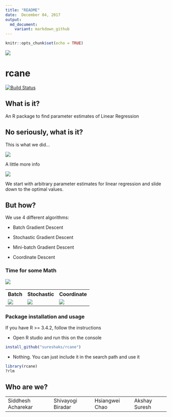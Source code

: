 ```yaml
---
title: "README"
date:  December 04, 2017
output:
  md_document:
    variant: markdown_github
---
```


```r
knitr::opts_chunk$set(echo = TRUE)
```


<img src="man/figures/logo.png" />


# rcane 


[![Build Status](https://travis-ci.org/sureshaks/rcane.svg?branch=akshay)](https://travis-ci.org/sureshaks/rcane)

## What is it?

An R package to find parameter estimates of Linear Regression


## No seriously, what is it?

This is what we did...

<img src="man/figures/whatwedid.png" align="center" />

A little more info

<img src="man/figures/moreinfo.png" align="center" />

We start with arbitrary parameter estimates for linear regression and slide down to the optimal values.





## But how?

We use 4 different algorithms:

- Batch Gradient Descent

- Stochastic Gradient Descent

- Mini-batch Gradient Descent

- Coordinate Descent


### Time for some Math 

<img src="man/figures/dreadfulmath.png" align="center" />

<table rules="none">
  <tr>
    <th> 
      Batch
    </th>
    <th> 
      Stochastic
    </th>
    <th>
      Coordinate
    </th>
  </tr>  
  <tr>
    <td>
      <img src="man/figures/batch.png" align="center" />
    </td>
    <td>
      <img src="man/figures/stochastic.png" align="center" />
    </td>
    <td>
      <img src="man/figures/coordinate.png" align="center" />
    </td>
  </tr>
</table>


### Package installation and usage

If you have R >= 3.4.2, follow the instructions

- Open R studio and run this on the console

```r
install_github("sureshaks/rcane")
```

- Nothing. You can just include it in the search path and use it

```r
library(rcane)
?rlm
```
## Who are we?

<table>
  <tr>
    <td>Siddhesh Acharekar</td>
    <td>Shivayogi Biradar</td>
    <td>Hsiangwei Chao</td>
    <td>Akshay Suresh</td>
  </tr>
</table>


